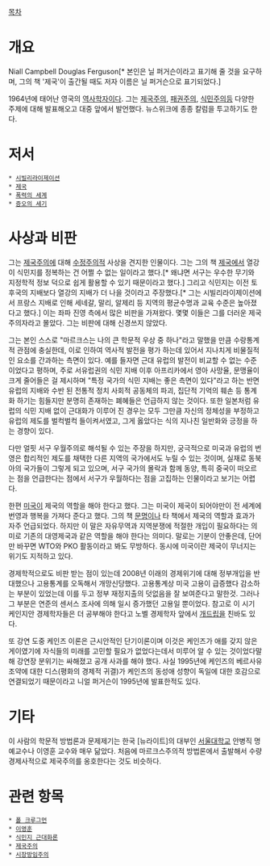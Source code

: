 [[목차]]
= 개요 =
Niall Campbell Douglas Ferguson[* 본인은 닐 퍼거슨이라고 표기해 줄 것을 요구하며, 그의 책 '제국'이 출간될 때도 저자 이름은 닐 퍼거슨으로 표기되었다.] 

1964년에 태어난 영국의 [[역사학]]자이다. 그는 [[제국주의]], [[패권주의]], [[식민주의]]등 다양한 주제에 대해 발표해오고 대중 앞에서 발언했다. 뉴스위크에 종종 칼럼을 투고하기도 한다. 
= 저서 =
 * [[시빌리라이제이션]]
 * [[제국]]
 * [[폭력의 세계]]
 * [[증오의 세기]]

= 사상과 비판 =
그는 [[제국주의]]에 대해 [[수정주의]]적 사상을 견지한 인물이다. 그는 그의 책 [[제국]]에서 열강이 식민지를 정복하는 건 어쩔 수 없는 일이라고 했다.[* 왜냐면 서구는 우수한 무기와 지정학적 정보 덕으로 쉽게 활용할 수 있기 때문이라고 했다.] 그리고 식민지는 이전 토후국의 지배보다 열강의 지배가 더 나을 것이라고 주장했다.[* 그는 시빌리라이제이션에서 프랑스 지배로 인해 세네갈, 말리, 알제리 등 지역의 평균수명과 교육 수준은 높아졌다고 했다.] 이는 좌파 진영 측에서 많은 비판을 가져왔다. 몇몇 이들은 그를 더러운 제국주의자라고 몰았다. 그는 비판에 대해 신경쓰지 않았다.

그는 본인 스스로 "마르크스는 나의 큰 학문적 우상 중 하나"라고 말했을 만큼 수랑통계적 관점에 충실한데, 이로 인하여 역사적 발전을 평가 하는데 있어서 지나치게 비물질적인 요소를 간과하는 측면이 있다. 예를 들자면 근대 유럽의 발전이 비교할 수 없는 수준이었다고 평하며, 주로 서유럽권의 식민 지배 이후 아프리카에서 영아 사망율, 문맹율이 크게 줄어들은 걸 제시하며 "특정 국가의 식민 지배는 좋은 측면이 있다"라고 하는 반면 유럽의 지배와 수반 된 전통적 정치 사회적 공동체의 파괴, 집단적 기억의 훼손 등 통계화 하기는 힘들지만 분명히 존재하는 폐혜들은 언급하지 않는 것이다. 또한 일본처럼 유럽의 식민 지배 없이 근대화가 이루어 진 경우는 모두 그만큼 자신의 정체성을 부정하고 유럽의 제도를 벌컥벌컥 들이켜서였고, 그게 옳았다는 식의 지나친 일반화와 긍정을 하는 경향이 있다.

다만 얼핏 서구 우월주의로 해석될 수 있는 주장을 하지만, 궁극적으로 미국과 유럽의 번영은 합리적인 제도를 채택한 다른 지역의 국가에서도 누릴 수 있는 것이며, 실재로 동북아의 국가들이 그렇게 되고 있으며, 서구 국가의 몰락과 함께 동양, 특히 중국이 떠오르는 점을 언급한다는 점에서 서구가 우월하다는 점을 고집하는 인물이라고 보기는 어렵다. 

한편 [[미국]]이 제국의 역할을 해야 한다고 했다. 그는 미국이 제국이 되어야만이 전 세계에 번영과 행복을 가져다 준다고 했다. 그의 책 [[문명]]이나 타 책에서 제국의 역할과 효과가 자주 언급되었다. 하지만 이 말은 자유무역과 지역분쟁에 적절한 개입이 필요하다는 의미로 기존의 대영제국과 같은 역할을 해야 한다는 의미다. 말로는 기분이 안좋은데, 단어만 바꾸면 WTO와 PKO 활동이라고 봐도 무방하다. 동시에 미국이란 제국이 무너지는 위기도 지적하고 있다.

경제학적으로도 비판 받는 점이 있는데 2008년 이래의 경제위기에 대해 정부개입을 반대했으나 고용통계를 오독해서 개망신당했다. 고용통계상 미국 고용이 급증했다 감소하는 부분이 있었는데 이를 두고 정부 재정지출의 덧없음을 잘 보여준다고 말한것. 그러나 그 부분은 연준의 센서스 조사에 의해 일시 증가했던 고용일 뿐이었다. 참고로 이 시기 케인지안 경제학자들은 더 공부해야 한다고 노벨 경제학자 앞에서 [[개드립]]을 친바도 있다. 

또 강연 도중 케인즈 이론은 근시안적인 단기이론이며 이것은 케인즈가 애를 갖지 않은 게이였기에 자식들의 미래를 고민할 필요가 없었다는데서 미루어 알 수 있는 것이었다말해 강연장 분위기는 싸해졌고 공개 사과를 해야 했다. 사실 1995년에 케인즈의 베르사유 조약에 대한 디스(평화의 경제적 귀결)가 케인즈의 동성애 성향이 독일에 대한 호감으로 연결되었기 때문이라고 니얼 퍼거슨이 1995년에 발표한적도 있다.

= 기타 =
이 사람의 학문적 방법론과 문제제기는 한국 [뉴라이트]의 대부인 [[서울대학교]] 안병직 명예교수나 이영훈 교수와 매우 닮았다. 처음에 마르크스주의적 방법론에서 출발해서 수량경제사적으로 제국주의를 옹호한다는 것도 비슷하다.

= 관련 항목 =
 * [[폴 크루그먼]]
 * [[이영훈]]
 * [[식민지 근대화론]]
 * [[제국주의]]
 * [[시장방임주의]]
